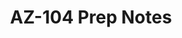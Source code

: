 ---
title: AZ-104 Prep Notes
prev: false
next: false
description: Capture and recall notes as you prepare for AZ-104 certification
template: splash
hero:
  tagline: Congrats on studying for your AZ-104 certification exam!
  image:
    file: ../../assets/MSCertifiedAssociate.png
  actions:
    - text: Start Here
      link: /overview/overview/
      icon: right-arrow
---